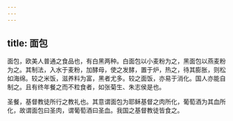 ```yaml
---
---
---
```

title: 面包
---



面包，欧美人普通之食品也，有白黑两种。白面包以小麦粉为之，黑面包以燕麦粉为之。其制法，入水于麦粉，加酵母，使之发酵，置于炉，热之，待其膨胀，则松如海绵。较之米饭，滋养料为富，黑者尤多。较之面饭，亦易于消化。国人亦能自制之。且有终年餐之而不粒食者，如张菊生、朱志侯是也。

圣餐，基督教徒所行之教礼也。其意谓面包为耶稣基督之肉所化，葡萄酒为其血所化，故谓面包曰圣肉，谓葡萄酒曰圣血。我国之基督教徒皆食之。